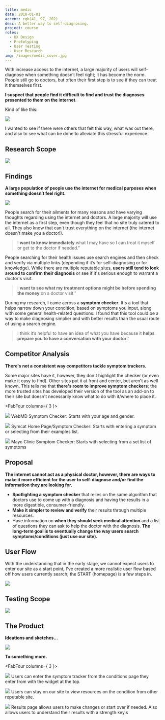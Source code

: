 ```yaml
---
title: medic
date: 2018-01-01
accent: rgb(41, 97, 202)
desc: A better way to self-diagnosing.
project: course
roles:
  - UX Design
  - Prototyping
  - User Testing
  - User Research
img: /images/medic_cover.jpg
---
```



With increase access to the internet, a large majority of users will self-diagnose when something doesn’t feel right; it has become the norm. People still go to doctors, but often their first step is to see if they can treat it themselves first.

**I suspect that people find it difficult to find and trust the diagnoses presented to them on the internet.**

Kind of like this:

![](/images/medic_headache.gif)

I wanted to see if there were others that felt this way, what was out there, and also to see what can be done to alleviate this stressful experience.

## Research Scope

![](/images/medic_research_scope.png)

## Findings

**A large population of people use the internet for medical purposes when something doesn’t feel right.**

![](/images/medic_findings.png)

People search for their ailments for many reasons and have varying thoughts regarding using the internet and doctors. A large majority will use the internet as a first step, even though they feel that no site truly catered to all. They also know that can't trust everything on the internet (the internet doesn't make you a doctor!).

> I **want to know immediately** what I may have so I can treat it myself or get to the doctor if needed.”

People searching for their health issues use search engines and then check and verify via multiple links (depending if it’s for self-diagnosing or for knowledge). While there are multiple reputable sites, **users still tend to look around to confirm their diagnosis** or see if it's serious enough to warrant a doctor's visit.

> I **want to see what my treatment options might be before spending the money** on a doctor visit.”

During my research, I came across a **symptom checker**. It's a tool that helps narrow down your condition; based on symptoms you input, along with some general health-related questions. I found that this tool could be a way to make diagnosing simplier and with better results than the usual route of using a search engine.

> I think it’s helpful to have an idea of what you have because it **helps prepare you to have a conversation with your doctor**.”

## Competitor Analysis

**There's not a consistent way competitors tackle symptom trackers.**

Some major sites have it, however, they don't highlight the checker (or even make it easy to find). Other sites put it at front and center, but aren't as well known. This tells me that **there's room to improve symptom checkers**; the more trusted sites has developed their version of the tool as an add-on to their site but doesn't necessarily know what to do with it/where to place it.

<FabFour columns={ 3 }>
<div>

![](/images/medic_webmd.png) WebMD Symptom Checker: Starts with your age and gender.

</div>
<div>

![](/images/medic_symcat.png) Symcat Home Page/Symptom Checker: Starts with entering a symptom or selecting from their examples list.

</div>
<div>

![](/images/medic_mayoclinic.jpg) Mayo Clinic Symptom Checker: Starts with selecting from a set list of symptoms

</div>
</FabFour>

## Proposal

**The internet cannot act as a physical doctor, however, there are ways to make it more efficient for the user to self-diagnose and/or find the information they are looking for.**

- **Spotlighting a symptom checker** that relies on the same algorithm that doctors use to come up with a diagnosis and having the results in a more digestible, consumer-friendly.
- **Make it simpler to review and verify** their results through multiple resources.
- Have information on **when they should seek medical attention** and a list of questions they can ask to help the doctor with the diagnosis. **The long-term goal is to eventually change the way users search symptoms/conditions (just use our site).**

## User Flow

With the understanding that in the early stage, we cannot expect users to enter our site as a start point, I've created a more realistic user flow based off how users currently search; the START (homepage) is a few steps in.

![](/images/medic_flow.png)

## Testing Scope

![](/images/medic_testing_scope.png)

## The Product

**Ideations and sketches...**

![](/images/medic_sketches.png)

**To something more.**

<FabFour columns={ 3 }>
<div>

![](/images/medic_result1.gif) Users can enter the symptom tracker from the conditions page they enter from with the widget at the top.

</div>
<div>

![](/images/medic_result2.gif) Users can stay on our site to view resources on the condition from other reputable site.

</div>
<div>

![](/images/medic_result3.gif) Results page allows users to make changes or start over if needed. Also allows users to understand their results with a strength key.s

</div>
</FabFour>
